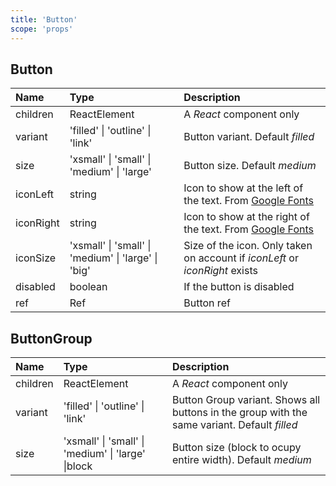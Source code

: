 ```yaml
---
title: 'Button'
scope: 'props'
---
```


## Button

| Name      | Type                                                | Description                                                                                |
| :-------- | :-------------------------------------------------- | :----------------------------------------------------------------------------------------- |
| children  | ReactElement                                        | A _React_ component only                                                                   |
| variant   | 'filled' \| 'outline' \| 'link'                     | Button variant. Default _filled_                                                           |
| size      | 'xsmall' \| 'small' \| 'medium' \| 'large'          | Button size. Default _medium_                                                              |
| iconLeft  | string                                              | Icon to show at the left of the text. From [Google Fonts](https://fonts.google.com/icons)  |
| iconRight | string                                              | Icon to show at the right of the text. From [Google Fonts](https://fonts.google.com/icons) |
| iconSize  | 'xsmall' \| 'small' \| 'medium' \| 'large' \| 'big' | Size of the icon. Only taken on account if _iconLeft_ or _iconRight_ exists                |
| disabled  | boolean                                             | If the button is disabled                                                                  |
| ref       | Ref                                                 | Button ref                                                                                 |

## ButtonGroup

| Name     | Type                                               | Description                                                                                  |
| :------- | :------------------------------------------------- | :------------------------------------------------------------------------------------------- |
| children | ReactElement                                       | A _React_ component only                                                                     |
| variant  | 'filled' \| 'outline' \| 'link'                    | Button Group variant. Shows all buttons in the group with the same variant. Default _filled_ |
| size     | 'xsmall' \| 'small' \| 'medium' \| 'large' \|block | Button size (block to ocupy entire width). Default _medium_                                  |
